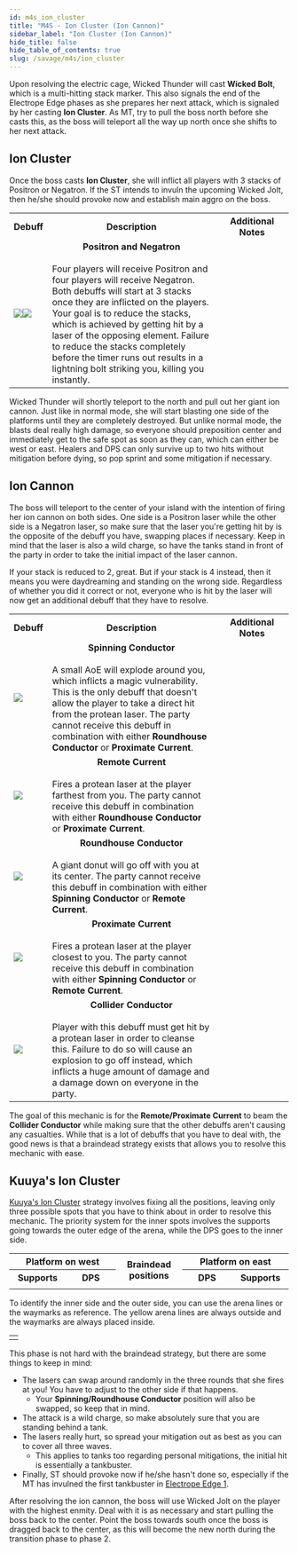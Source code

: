 ```yaml
---
id: m4s_ion_cluster
title: "M4S - Ion Cluster (Ion Cannon)"
sidebar_label: "Ion Cluster (Ion Cannon)"
hide_title: false
hide_table_of_contents: true
slug: /savage/m4s/ion_cluster
---
```



Upon resolving the electric cage, Wicked Thunder will cast <strong>Wicked Bolt</strong>, which is a multi-hitting stack marker. This also signals the end of the Electrope Edge phases as she prepares her next attack, which is signaled by her casting <strong>Ion Cluster</strong>. As MT, try to pull the boss north before she casts this, as the boss will teleport all the way up north once she shifts to her next attack.

## Ion Cluster

Once the boss casts <strong>Ion Cluster</strong>, she will inflict all players with 3 stacks of Positron or Negatron. If the ST intends to invuln the upcoming <Tankbuster>Wicked Jolt</Tankbuster>, then he/she should provoke now and establish main aggro on the boss.

<table width='80%'>
    <tr>
        <th>Debuff</th>
        <th width='60%'>Description</th>
        <th>Additional Notes</th>
    </tr>
    <tr>
        <td><img src={positron_icon_hr} /><img src={negatron_icon_hr} /></td>
        <td><center><strong>Positron and Negatron</strong></center><br />Four players will receive Positron and four players will receive Negatron. Both debuffs will start at 3 stacks once they are inflicted on the players. Your goal is to reduce the stacks, which is achieved by getting hit by a laser of the opposing element. Failure to reduce the stacks completely before the timer runs out results in a lightning bolt striking you, killing you instantly.</td>
        <td><KittenAsset path='m4s/ion_cluster_partylist.png' /></td>
    </tr>
</table>

Wicked Thunder will shortly teleport to the north and pull out her giant ion cannon. Just like in normal mode, she will start blasting one side of the platforms until they are completely destroyed. But unlike normal mode, the blasts deal really high damage, so everyone should preposition center and immediately get to the safe spot as soon as they can, which can either be west or east. Healers and DPS can only survive up to two hits without mitigation before dying, so pop sprint and some mitigation if necessary. 

<KittenAsset path='m4s/ion_cluster_cannon.gif' />


## Ion Cannon

The boss will teleport to the center of your island with the intention of firing her ion cannon on both sides. One side is a Positron laser while the other side is a Negatron laser, so make sure that the laser you're getting hit by is the opposite of the debuff you have, swapping places if necessary. Keep in mind that the laser is also a wild charge, so have the tanks stand in front of the party in order to take the initial impact of the laser cannon.

If your stack is reduced to 2, great. But if your stack is 4 instead, then it means you were daydreaming and standing on the wrong side. Regardless of whether you did it correct or not, everyone who is hit by the laser will now get an additional debuff that they have to resolve.

<table width='80%'>
    <tr>
        <th>Debuff</th>
        <th width='60%'>Description</th>
        <th>Additional Notes</th>
    </tr>
    <tr>
        <td><img src={spinning_conductor_icon_hr} /></td>
        <td><center><strong>Spinning Conductor</strong></center><br />A small AoE will explode around you, which inflicts a magic vulnerability. This is the only debuff that doesn't allow the player to take a direct hit from the protean laser. The party cannot receive this debuff in combination with either <b>Roundhouse Conductor</b> or <b>Proximate Current</b>.</td>
        <td rowspan='5'><KittenAsset path='m4s/ion_cluster_partylist_spinning_conductor.png' /><br /><KittenAsset path='m4s/ion_cluster_partylist_roundhouse_conductor.png' /></td>
    </tr>
    <tr>
        <td><img src={remote_current_icon_hr} /></td>
        <td><center><strong>Remote Current</strong></center><br />Fires a protean laser at the player farthest from you. The party cannot receive this debuff in combination with either <b>Roundhouse Conductor</b> or <b>Proximate Current</b>.</td>
    </tr>
    <tr>
        <td><img src={roundhouse_conductor_icon_hr} /></td>
        <td><center><strong>Roundhouse Conductor</strong></center><br />A giant donut will go off with you at its center. The party cannot receive this debuff in combination with either <b>Spinning Conductor</b> or <b>Remote Current</b>.</td>
    </tr>
    <tr>
        <td><img src={proximate_current_icon_hr} /></td>
        <td><center><strong>Proximate Current</strong></center><br />Fires a protean laser at the player closest to you. The party cannot receive this debuff in combination with either <b>Spinning Conductor</b> or <b>Remote Current</b>.</td>
    </tr>
    <tr>
        <td><img src={collider_conductor_icon_hr} /></td>
        <td><center><strong>Collider Conductor</strong></center><br />Player with this debuff must get hit by a protean laser in order to cleanse this. Failure to do so will cause an explosion to go off instead, which inflicts a huge amount of damage and a damage down on everyone in the party.</td>
    </tr>
</table>

The goal of this mechanic is for the <b>Remote/Proximate Current</b> to beam the <b>Collider Conductor</b> while making sure that the other debuffs aren't causing any casualties. While that is a lot of debuffs that you have to deal with, the good news is that a braindead strategy exists that allows you to resolve this mechanic with ease.

## Kuuya's Ion Cluster

[Kuuya's Ion Cluster](https://x.com/kuuya_ava/status/1818663317055082797) strategy involves fixing all the positions, leaving only three possible spots that you have to think about in order to resolve this mechanic. The priority system for the inner spots involves the supports going towards the outer edge of the arena, while the DPS goes to the inner side.

<table width='70%'>
    <tr>
        <th colspan='2' width='40%'>Platform on west</th>
        <th rowspan='2' width='20%'>Braindead positions</th>
        <th colspan='2' width='40%'>Platform on east</th>
    </tr>
    <tr>
        <th width='15%'>Supports</th>
        <th width='15%'>DPS</th>
        <th width='15%'>DPS</th>
        <th width='15%'>Supports</th>
    </tr>
    <tr>
        <td colspan='2'><center><KittenAsset path='m4s/ion_cluster_west.png' /></center></td>
        <td ><center><KittenAsset path='m4s/ion_cluster_kuuya.png' /></center></td>
        <td colspan='2'><center><KittenAsset path='m4s/ion_cluster_east.png' /></center></td>
    </tr>
</table>

To identify the inner side and the outer side, you can use the arena lines or the waymarks as reference. The yellow arena lines are always outside and the waymarks are always placed inside.

<table width='50%'>
    <tr>
        <td><KittenAsset path='m4s/ion_cluster_identification.png' /></td>
    </tr>
</table>

This phase is not hard with the braindead strategy, but there are some things to keep in mind:
- The lasers can swap around randomly in the three rounds that she fires at you! You have to adjust to the other side if that happens.
  - Your <b>Spinning/Roundhouse Conductor</b> position will also be swapped, so keep that in mind.
- The attack is a wild charge, so make absolutely sure that you are standing behind a tank.
- The lasers really hurt, so spread your mitigation out as best as you can to cover all three waves.
  - This applies to tanks too regarding personal mitigations, the initial hit is essentially a tankbuster.
- Finally, ST should provoke now if he/she hasn't done so, especially if the MT has invulned the first tankbuster in [Electrope Edge 1](/savage/m4s/electrope_edge_1).

<KittenAsset path='m4s/ion_cluster_example1.gif' />

After resolving the ion cannon, the boss will use <Tankbuster>Wicked Jolt</Tankbuster> on the player with the highest enmity. Deal with it is as necessary and start pulling the boss back to the center. Point the boss towards south once the boss is dragged back to the center, as this will become the new north during the transition phase to phase 2.